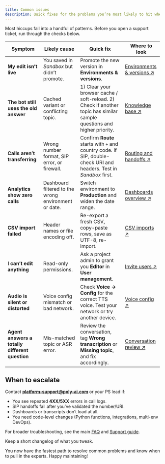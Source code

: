 ```yaml
---
title: Common issues
description: Quick fixes for the problems you’re most likely to hit when maintaining a live agent.
---
```


Most hiccups fall into a handful of patterns. Before you open a support ticket, run through the checks below.

| Symptom | Likely cause | Quick fix | Where to look |
|---------|--------------|-----------|---------------|
| **My edit isn’t live** | You saved in *Sandbox* but didn’t promote. | Promote the new version in **Environments & versions**. | [Environments & versions ↗](/environments-and-versions/introduction) |
| **The bot still uses the old answer** | Cached variant or conflicting topic. | 1) Clear your browser cache / soft-reload. 2) Check if another topic has similar sample questions and higher priority. | [Knowledge base ↗](./knowledge-base) |
| **Calls aren’t transferring** | Wrong number format, SIP error, or firewall. | Confirm **Route** starts with `+` and country code. If SIP, double-check URI and headers. Test in *Sandbox* first. | [Routing and handoffs ↗](./routing-handoffs) |
| **Analytics show zero calls** | Dashboard filtered to the wrong environment or date. | Switch environment to **Production** and widen the date range. | [Dashboards overview ↗](/analytics/dashboards/introduction) |
| **CSV import failed** | Header names or file encoding off. | Re-export a fresh CSV, copy-paste rows, save as UTF-8, re-import. | [CSV imports ↗](/essentials/imports) |
| **I can’t edit anything** | Read-only permissions. | Ask a project admin to grant you **Editor** in **User management**. | [Invite users ↗](/user-management/invite-users) |
| **Audio is silent or distorted** | Voice config mismatch or bad network. | Check **Voice → Config** for the correct TTS voice. Test your network or try another device. | [Voice config ↗](/voice/config) |
| **Agent answers a totally different question** | Mis-matched topic or ASR error. | Review the conversation, tag **Wrong transcription** or **Missing topic**, and fix accordingly. | [Conversation review ↗](/analytics/conversations/review) |

## When to escalate

Contact **[platform-support@poly-ai.com](mailto:platform-support@poly-ai.com)** or your PS lead if:

- You see repeated **4XX/5XX** errors in call logs.
- SIP handoffs fail after you’ve validated the number/URI.
- Dashboards or transcripts don’t load at all.
- You need code-level changes (Python functions, integrations, multi-env DevOps).

For broader troubleshooting, see the main [FAQ](/troubleshoot/faq) and [Support guide](/troubleshoot/support-guide).

<Tip> Keep a short changelog of what you tweak.</Tip>

You now have the fastest path to resolve common problems and know when to pull in the experts. Happy maintaining!